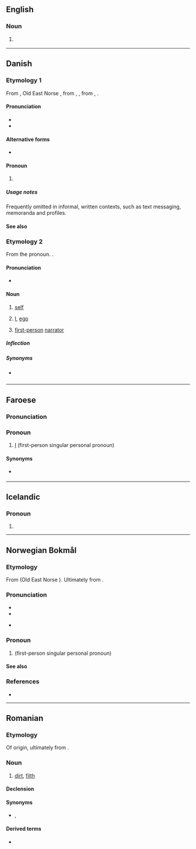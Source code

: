{{also|jég}}
==English==

===Noun===
{{en-noun}}

# {{lb|en|machinery}} {{alternative form of|en|jig}}

----

==Danish==

===Etymology 1===
From {{der|da|non|ek}}, Old East Norse {{m|non|jak}}, from {{der|da|gem-pro|*ek}}, {{m|gem-pro|*ik||I}}, from {{der|da|ine-pro|*éǵh₂}}, {{m|ine-pro|*eǵh₂óm}}.

====Pronunciation====
* {{IPA|da|[jɑ̈(j)]}}
* {{rhymes|da|aj|s=1}}

====Alternative forms====
* {{alter|da|a|æ|ja|jæ||dialectal}}

====Pronoun====
{{head|da|pronoun|accusative|mig|possessive|min|cat2=personal pronouns}}

# {{lb|da|personal}} {{l|en|I}}

=====Usage notes=====
Frequently omitted in informal, written contexts, such as text messaging, memoranda and profiles.

====See also====
{{Danish personal pronouns}}

===Etymology 2===
From the pronoun. {{calque|da|de|Ich||ego}}.

====Pronunciation====
* {{IPA|da|[ˈjɑj]}}

====Noun====
{{da-noun|et|er}}

# [[self]] {{gloss|an individual person as the object of his own reflective consciousness}}
# {{lb|da|psychology}} [[I]], [[ego]]
# {{lb|da|literature}} [[first-person]] [[narrator]]

=====Inflection=====
{{da-noun-infl|et|er}}

=====Synonyms=====
* {{sense|literature}} {{l|da|jegfortæller}}

----

==Faroese==

===Pronunciation===
{{rfp|fo}}

===Pronoun===
{{head|fo|pronouns}}

# {{lb|fo|Suðuroy}} [[I]] (first-person singular personal pronoun)

====Synonyms====
* {{l|fo|eg}} {{qualifier|standard Faroese}}

----

==Icelandic==

===Pronoun===
{{head|is|pronoun}}

# {{archaic form of|is|ég}}

----

==Norwegian Bokmål==

===Etymology===
From {{der|nb|non|ek}} (Old East Norse {{m|non|jek}}). Ultimately from {{der|nb|ine-pro|*éǵh₂}}.

===Pronunciation===
* {{IPA|nb|/jæɪ̯/}}
* {{audio|nb|No-jeg.ogg|Audio}}
* {{a|Fredrikstad}} {{IPA|nb|[jæɪ̯]|qual1=stressed|[jæ]|qual2=unstressed}}

===Pronoun===
{{head|nb|pronoun}}
# {{l|en|I}} (first-person singular personal pronoun)

====See also====
{{nb-pers-pron}}

===References===
* {{R:The Bokmål Dictionary}}

----

==Romanian==

===Etymology===
Of {{der|ro|sla}} origin, ultimately from {{der|ro|sla-pro|*žegъ}}.

===Noun===
{{ro-noun|n|jeguri}}

# [[dirt]], [[filth]]

====Declension====
{{ro-noun-n-uri}}

====Synonyms====
* {{l|ro|murdărie}}, {{l|ro|mizerie}}

====Derived terms====
* {{l|ro|jegos}}
